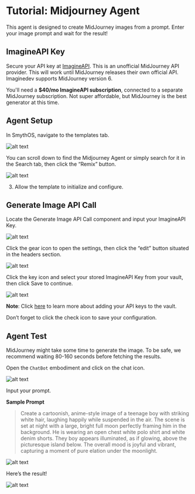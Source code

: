 # Tutorial: Midjourney Agent

This agent is designed to create MidJourney images from a prompt. Enter your image prompt and wait for the result!

<YouTube videoId="uDja74GKMlc" title="SmythOS - Midjourney Agent" />

## ImagineAPI Key

Secure your API key at [ImagineAPI](https://www.imagineapi.dev). This is an unofficial MidJourney API provider. This will work until MidJourney releases their own official API. Imaginedev supports MidJourney version 6.

You'll need a **$40/mo ImagineAPI subscription**, connected to a separate MidJourney subscription. Not super affordable, but MidJourney is the best generator at this time.


## Agent Setup

In SmythOS, navigate to the templates tab.

<Image src="/img/midjourney_agent/Image 1.png" alt="alt text" />

You can scroll down to find the Midjourney Agent or simply search for it in the Search tab, then click the “Remix” button.

<Image src="/img/midjourney_agent_agent/Image 2.png" alt="alt text" />

3. Allow the template to initialize and configure.

## Generate Image API Call

Locate the Generate Image API Call component and input your ImagineAPI Key.

<Image src="/img/midjourney_agent/Image 3.png" alt="alt text" />

Click the gear icon to open the settings, then click the “edit” button situated in the headers section.

<Image src="/img/midjourney_agent/Image 4.png" alt="alt text" />

Click the key icon and select your stored ImagineAPI Key from your vault, then click Save to continue.

<Image src="/img/midjourney_agent/Image 5.png" alt="alt text" />

**Note**: Click [here](https://app.smythos.com/doc/#/vault/keysManagement) to learn more about adding your API keys to the vault.

Don’t forget to click the check icon to save your configuration.


## Agent Test

MidJourney might take some time to generate the image. To be safe, we recommend waiting 80-160 seconds before fetching the results.

Open the `ChatBot` embodiment and click on the chat icon.

<Image src="/img/midjourney_agent/Image 6.png" alt="alt text" />

Input your prompt.

**Sample Prompt**
   >Create a cartoonish, anime-style image of a teenage boy with striking white hair, laughing happily while suspended in the air. The scene is set at night with a large, bright full moon perfectly framing him in the background. He is wearing an open chest white polo shirt and white denim shorts. They boy appears illuminated, as if glowing, above the picturesque island below. The overall mood is joyful and vibrant, capturing a moment of pure elation under the moonlight.


<Image src="/img/midjourney_agent/Image 7.png" alt="alt text" />

Here’s the result! 

<Image src="/img/midjourney_agent/Image 8.png" alt="alt text" />






